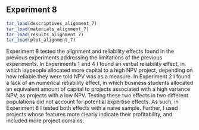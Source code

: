 ## Experiment 8 {#alignment-7}

```r
tar_load(descriptives_alignment_7)
tar_load(materials_alignment_7)
tar_load(results_alignment_7)
tar_load(plot_alignment_7)
```

Experiment 8 tested the alignment and reliability effects found in the previous
experiments addressing the limitations of the previous experiments. In
Experiments 1 and 4 I found an verbal reliability effect, in which laypeople
allocated more capital to a high NPV project, depending on how reliable they
were told NPV was as a measure. In Experiment 2 I found a lack of an numerical
reliability effect, in which business students allocated an equivalent amount of
capital to projects associated with a high variance NPV, as projects with a
low NPV. Testing these two effects in two different populations did not account
for potential expertise effects. As such, in Experiment 8 I tested both effects
with a naive sample. Further, I used projects whose features more clearly
indicate their profitability, and included more project domains.
